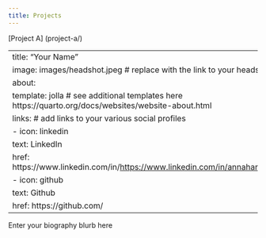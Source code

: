 ```yaml
---
title: Projects
---
```


[Project A] (project-a/)

---
title: "Your Name"
image: images/headshot.jpeg # replace with the link to your headshot
about:
  template: jolla # see additional templates here https://quarto.org/docs/websites/website-about.html
  links:  # add links to your various social profiles
    - icon: linkedin
      text: LinkedIn
      href: https://www.linkedin.com/in/<https://www.linkedin.com/in/annaharoutounian/>
    - icon: github
      text: Github
      href: https://github.com/<yourhandle>
---

Enter your biography blurb here
